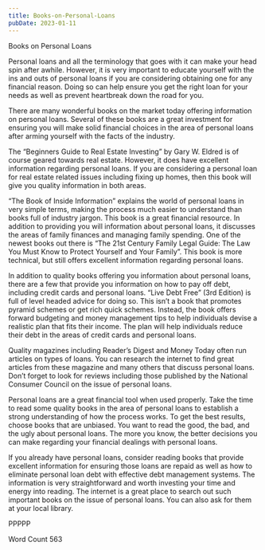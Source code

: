 ```yaml
---
title: Books-on-Personal-Loans
pubDate: 2023-01-11
---
```


Books on Personal Loans

Personal loans and all the terminology that goes with it can make your head spin after awhile. However, it is very important to educate yourself with the ins and outs of personal loans if you are considering obtaining one for any financial reason. Doing so can help ensure you get the right loan for your needs as well as prevent heartbreak down the road for you.

There are many wonderful books on the market today offering information on personal loans. Several of these books are a great investment for ensuring you will make solid financial choices in the area of personal loans after arming yourself with the facts of the industry.

The “Beginners Guide to Real Estate Investing” by Gary W. Eldred is of course geared towards real estate. However, it does have excellent information regarding personal loans. If you are considering a personal loan for real estate related issues including fixing up homes, then this book will give you quality information in both areas. 

“The Book of Inside Information” explains the world of personal loans in very simple terms, making the process much easier to understand than books full of industry jargon. This book is a great financial resource. In addition to providing you will information about personal loans, it discusses the areas of family finances and managing family spending. One of the newest books out there is “The 21st Century Family Legal Guide:  The Law You Must Know to Protect Yourself and Your Family”. This book is more technical, but still offers excellent information regarding personal loans. 

In addition to quality books offering you information about personal loans, there are a few that provide you information on how to pay off debt, including credit cards and personal loans. “Live Debt Free” (3rd Edition) is full of level headed advice for doing so. This isn’t a book that promotes pyramid schemes or get rich quick schemes. Instead, the book offers forward budgeting and money management tips to help individuals devise a realistic plan that fits their income. The plan will help individuals reduce their debt in the areas of credit cards and personal loans.

Quality magazines including Reader’s Digest and Money Today often run articles on types of loans. You can research the internet to find great articles from these magazine and many others that discuss personal loans. Don’t forget to look for reviews including those published by the National Consumer Council on the issue of personal loans. 

Personal loans are a great financial tool when used properly. Take the time to read some quality books in the area of personal loans to establish a strong understanding of how the process works. To get the best results, choose books that are unbiased. You want to read the good, the bad, and the ugly about personal loans. The more you know, the better decisions you can make regarding your financial dealings with personal loans.

If you already have personal loans, consider reading books that provide excellent information for ensuring those loans are repaid as well as how to eliminate personal loan debt with effective debt management systems. The information is very straightforward and worth investing your time and energy into reading. The internet is a great place to search out such important books on the issue of personal loans. You can also ask for them at your local library. 

PPPPP

Word Count 563
